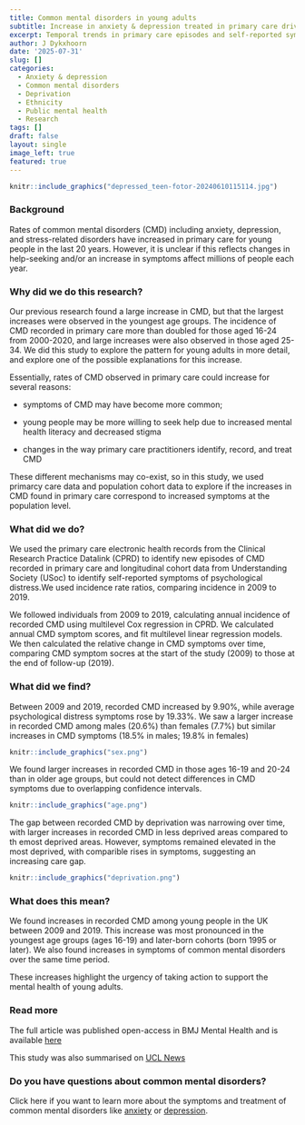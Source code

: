 ```yaml
---
title: Common mental disorders in young adults
subtitle: Increase in anxiety & depression treated in primary care driven by an increase in symptoms  
excerpt: Temporal trends in primary care episodes and self-reported symptoms, published in BMC Mental Health. 
author: J Dykxhoorn
date: '2025-07-31'
slug: []
categories:
  - Anxiety & depression
  - Common mental disorders
  - Deprivation
  - Ethnicity
  - Public mental health
  - Research
tags: []
draft: false
layout: single
image_left: true
featured: true
---
```


```r
knitr::include_graphics("depressed_teen-fotor-20240610115114.jpg")
```

### Background 
Rates of common mental disorders (CMD) including anxiety, depression, and stress-related disorders have increased in primary care for young people in the last 20 years. However, it is unclear if this reflects changes in help-seeking and/or an increase in symptoms  affect millions of people each year. 

### Why did we do this research?
Our previous research found a large increase in CMD, but that the largest increases were observed in the youngest age groups. The incidence of CMD recorded in primary care more than doubled for those aged 16-24 from 2000-2020, and large increases were also observed in those aged 25-34. We did this study to explore the pattern for young adults in more detail, and explore one of the possible explanations for this increase. 

Essentially, rates of CMD observed in primary care could increase for several reasons: 

+ symptoms of CMD may have become more common; 

+ young people may be more willing to seek help due to increased mental health literacy and decreased stigma

+ changes in the way primary care practitioners identify, record, and treat CMD

These different mechanisms may co-exist, so in this study, we used primarcy care data and population cohort data to explore if the increases in CMD found in primary care correspond to increased symptoms at the population level. 

 

### What did we do? 
We used the primary care electronic health records from the Clinical Research Practice Datalink (CPRD) to identify new episodes of CMD recorded in primary care and longitudinal cohort data from Understanding Society (USoc) to identify self-reported symptoms of psychological distress.We used incidence rate ratios, comparing incidence in 2009 to 2019. 

We followed individuals from 2009 to 2019, calculating annual incidence of recorded CMD using multilevel Cox regression in CPRD. We calculated annual CMD symptom scores, and fit multilevel linear regression models. We then calculated the relative change in CMD symptoms over time, comparing CMD symptom socres at the start of the study (2009) to those at the end of follow-up (2019). 



### What did we find? 

Between 2009 and 2019, recorded CMD increased by 9.90%, while average psychological distress symptoms rose by 19.33%. We saw a larger increase in recorded CMD among males (20.6%) than females (7.7%) but similar increases in CMD symptoms (18.5% in males; 19.8% in females)


```r
knitr::include_graphics("sex.png")
```

We found larger increases in recorded CMD in those ages 16-19 and 20-24 than in older age groups, but could not detect differences in CMD symptoms due to overlapping confidence intervals.

```r
knitr::include_graphics("age.png")
```


The gap between recorded CMD by deprivation was narrowing over time, with larger increases in recorded CMD in less deprived areas compared to th emost deprived areas. However, symptoms remained elevated in the most deprived, with comparible rises in symptoms, suggesting an increasing care gap. 

```r
knitr::include_graphics("deprivation.png")
```


### What does this mean? 

We found increases in recorded CMD among young people in the UK between 2009 and 2019. This increase was most pronounced in the youngest age groups (ages 16-19) and later-born cohorts (born 1995 or later). We also found increases in symptoms of common mental disorders over the same time period. 

These increases highlight the urgency of taking action to support the mental health of young adults. 


### Read more 

The full article was published open-access in BMJ Mental Health and is available
[here](https://www.cambridge.org/core/journals/psychological-medicine/article/temporal-patterns-in-the-recorded-annual-incidence-of-common-mental-disorders-over-two-decades-in-the-united-kingdom-a-primary-care-cohort-study/5FDB89622CEED13B8538CAA28E837144)

This study was also summarised on [UCL News](https://www.ucl.ac.uk/news/2025/jul/increase-mental-illness-symptoms-among-young-people) 



### Do you have questions about common mental disorders? 

Click here if you want to learn more about the symptoms and treatment of common mental disorders like [anxiety](https://www.nhsinform.scot/illnesses-and-conditions/mental-health/anxiety) or [depression](https://www.nhsinform.scot/illnesses-and-conditions/mental-health/depression).  